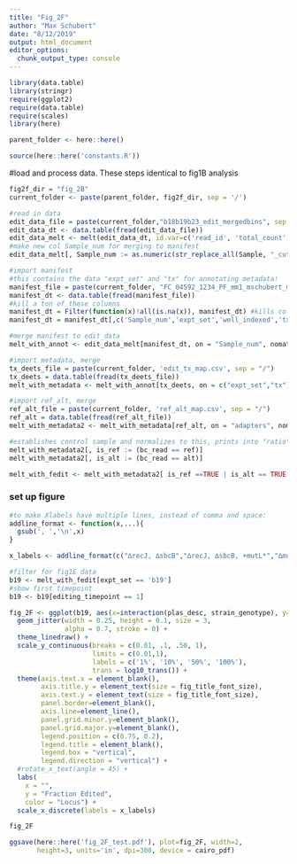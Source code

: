 ```yaml
---
title: "Fig_2F"
author: "Max Schubert"
date: "8/12/2019"
output: html_document
editor_options: 
  chunk_output_type: console
---
```



```r
library(data.table)
library(stringr)
require(ggplot2)
require(data.table)
require(scales)
library(here)

parent_folder <- here::here()

source(here::here('constants.R'))
```

#load and process data. These steps identical to fig1B analysis

```r
fig2f_dir = "fig_2B"
current_folder <- paste(parent_folder, fig2f_dir, sep = '/')

#read in data
edit_data_file = paste(current_folder,"b18b19b23_edit_mergedbins", sep = "/")
edit_data_dt <- data.table(fread(edit_data_file))
edit_data_melt <- melt(edit_data_dt, id.var=c('read_id', 'total_count', 'bc_read'), value.name='Count', variable.name='Sample')
#make new col Sample_num for merging to manifest
edit_data_melt[, Sample_num := as.numeric(str_replace_all(Sample, "_cutcount", ""))]

#import manifest
#this contains the data "expt_set" and "tx" for annotating metadata!
manifest_file = paste(current_folder, "FC_04592_1234_PF_mm1_mschubert_manifest_edited.csv", sep = "/")
manifest_dt <- data.table(fread(manifest_file)) 
#kill a ton of these columns
manifest_dt = Filter(function(x)!all(is.na(x)), manifest_dt) #kills columns with all NA
manifest_dt = manifest_dt[,c('Sample_num','expt_set','well_indexed','tx','editing_timepoint', 'control_status')] #keeps only specified columns

#merge manifest to edit_data
melt_with_annot <- edit_data_melt[manifest_dt, on = "Sample_num", nomatch = 0]

#import metadata, merge 
tx_deets_file = paste(current_folder, 'edit_tx_map.csv', sep = "/")
tx_deets = data.table(fread(tx_deets_file)) 
melt_with_metadata <- melt_with_annot[tx_deets, on = c("expt_set","tx"), nomatch = 0]

#import ref_alt, merge
ref_alt_file = paste(current_folder, 'ref_alt_map.csv', sep = "/")
ref_alt = data.table(fread(ref_alt_file)) 
melt_with_metadata2 <- melt_with_metadata[ref_alt, on = "adapters", nomatch = 0]

```

```r
#establishes control sample and normalizes to this, prints into "ratio", kill singletons
melt_with_metadata2[, is_ref := (bc_read == ref)]
melt_with_metadata2[, is_alt := (bc_read == alt)]

melt_with_fedit <- melt_with_metadata2[ is_ref ==TRUE | is_alt == TRUE , fraction_edited := 1- (Count/sum(Count)) , by='Sample_num'][is_ref == TRUE]

```


### set up figure
```r
#to make Xlabels have multiple lines, instead of comma and space:
addline_format <- function(x,...){
  gsub(', ','\n',x)
}

x_labels <- addline_format(c("∆recJ, ∆sbcB","∆recJ, ∆sbcB, +mutL*","∆mutS, ∆recJ, ∆sbcB","∆mutS, ∆recJ, ∆sbcB, +mutL*"))

#filter for fig1E data
b19 <- melt_with_fedit[expt_set == 'b19']
#show first timepoint
b19 <- b19[editing_timepoint == 1]
```


```r
fig_2F <- ggplot(b19, aes(x=interaction(plas_desc, strain_genotype), y=fraction_edited,  color = adapters)) + 
  geom_jitter(width = 0.25, height = 0.1, size = 3,
              alpha = 0.7, stroke = 0) +
  theme_linedraw() +
  scale_y_continuous(breaks = c(0.01, .1, .50, 1),
                     limits = c(0.01,1),
                     labels = c('1%', '10%', '50%', '100%'),
                     trans = log10_trans()) +
  theme(axis.text.x = element_blank(),
        axis.title.y = element_text(size = fig_title_font_size),
        axis.text.y = element_text(size = fig_title_font_size),
        panel.border=element_blank(),
        axis.line=element_line(),
        panel.grid.minor.y=element_blank(),
        panel.grid.major.y=element_blank(),
        legend.position = c(0.75, 0.2),
        legend.title = element_blank(),
        legend.box = "vertical",
        legend.direction = "vertical") +
  #rotate_x_text(angle = 45) + 
  labs(
    x = "",
    y = "Fraction Edited",
    color = "Locus") +
  scale_x_discrete(labels = x_labels)

fig_2F
```

```r
ggsave(here::here('fig_2F_test.pdf'), plot=fig_2F, width=2, 
       height=3, units='in', dpi=300, device = cairo_pdf)
```



